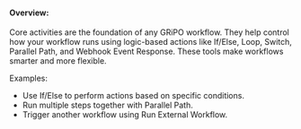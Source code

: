 #### Overview:
Core activities are the foundation of any GRiPO workflow. They help control how your workflow runs using logic-based actions like If/Else, Loop, Switch, Parallel Path, and Webhook Event Response. These tools make workflows smarter and more flexible.

Examples:

* Use If/Else to perform actions based on specific conditions.
* Run multiple steps together with Parallel Path.
* Trigger another workflow using Run External Workflow.